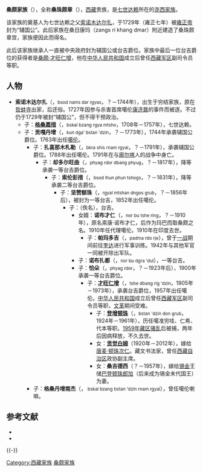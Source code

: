 '''桑颇家族'''（{{bo|z=བསམ་ཕོ་|w=bsam pho|t=Sampo}}），全称'''桑珠颇章'''（{{bo|z=བསམ་གྲུབ་ཕོ་བྲང་|w=bsam grub pho brang|t=Samdrup Podrang}}），[[西藏|西藏]]贵族，是[[七世达赖|七世达赖]]所在的[[尧西家族|尧西家族]]。

该家族的奠基人为七世达赖之父[[索诺木达尔扎|索诺木达尔扎]]，于1729年（雍正七年）被[[雍正帝|雍正帝]]封为“辅国公”。此后家族在桑日康玛（zangs ri khang dmar）附近建造了桑珠颇章宫，家族便因此而得名。

此后该家族继承人一直被中央政府封为辅国公或台吉爵位。家族中最后一位台吉爵位的获得者是[[桑颇·才旺仁增|桑颇·才旺仁增]]，他在[[中华人民共和国|中华人民共和国]]成立后曾任[[西藏军区|西藏军区]]副司令员等职。

== 人物 ==
*'''索诺木达尔扎'''（{{藏|བསོད་ནམས་དར་རྒྱས་}}，<small>bsod nams dar rgyas</small>，？－1744年），出生于穷结家族，原在[[哲蚌寺|哲蚌寺]]出家，后还俗。1727年因参与杀害首席噶伦[[康济鼐|康济鼐]]的事件而被逐。不过仍于1729年被封“辅国公”，但不得干预政治。
** 子：'''[[七世达赖|格桑嘉措]]'''（{{藏|བསྐལ་བཟང་རྒྱ་མཚོ་}}，<small>bskal bzang rgya mtsho</small>，1708年－1757年），七世达赖。
** 子：'''贡嘎丹增'''（{{藏|ཀུན་དགའ་བསྟན་འཛིན་}}，<small>kun dga' bstan 'dzin</small>，？－1773年），1744年承袭辅国公爵位。1763年出任[[噶伦|噶伦]]。
*** 子：'''扎喜那木札勒'''（{{藏|བཀྲ་ཤིས་རྣམ་རྒྱལ་}}，<small>bkra shis rnam rgyal</small>，？－1791年），承袭辅国公爵位。1788年出任噶伦。1791年在与[[廓尔喀|廓尔喀]]人的战争中身亡。
**** 子：'''却多尔旺曲'''（{{藏|ཕྱག་རྡོར་དབང་ཕྱུག་}}，<small>phyag rdor dbang phyug</small>，？－1817年），降等承袭一等台吉爵位。
***** 子：'''索伦彭措'''（{{藏|བསོད་ལྷུན་ཕུན་ཚོགས་}}，<small>bsod lhun phun tshogs</small>，？－1831年），降等承袭二等台吉爵位。
****** 子：'''坚赞额珠'''（{{藏|རྒྱལ་མཚན་དངོས་གྲུབ་}}，<small>rgyal mtshan dngos grub</small>，？－1856年后），被封为一等台吉，1852年出任噶伦。
******* 子：（佚名），台吉。
******** 女婿：'''诺布才仁'''（{{藏|ནོར་བུ་ཚེ་རིང་}}，<small>nor bu tshe ring</small>，？－1910年），原名索康·诺布才仁，后作为玛巴而取桑颇之名。1910年任代理噶伦。1910年在印度去世。
********* 子：'''帕玛多吉'''（{{藏|པདམ་རྡོ་རྗེ་}}，<small>padma rdo rje</small>），曾于[[一战|一战]]期间前往[[奎达|奎达]]进行军事训练。1942年与其他军官一同被开除出军队。
******** 子：'''诺布扎都'''（{{藏|ནོར་བུ་དགྲ་འདུལ་}}，<small>nor bu dgra 'dul</small>），一等台吉。
******** 子：'''恰朵'''（{{藏|ཕྱག་རྡོར་}}，<small>phyag rdor</small>，？－1923年后），1900年承袭一等台吉爵位。
********* 子：'''[[桑颇·才旺仁增|才旺仁增]]'''（{{藏|ཚེ་དབང་རིག་འཛིན་}}，<small>tshe dbang rig 'dzin</small>，1905年－1973年），承袭台吉爵位，1957年出任噶伦。[[中华人民共和国|中华人民共和国]]成立后曾任[[西藏军区|西藏军区]]副司令员等职，[[文革|文革]]期间受难。
********** 子：'''[[桑頗·丹增頓珠|登增顿珠]]'''（{{藏|བསྟན་འཛིན་དོན་གྲུབ་}}，<small>bstan 'dzin don grub</small>，1924年－1961年），历任噶准穷哇、仁希、代本等职。[[1959年藏区骚乱|1959年藏区骚乱]]后被捕，两年后因病释放，不久去世。
********** 女：'''[[唐麦·贡觉白姆|贡觉白姆]]'''（1920年－2012年），嫁给[[唐麦·顿珠次仁|唐麦·顿珠次仁]]。藏文书法家，曾任[[西藏自治区|西藏自治区]]政协副主席。
********** 女：'''桑吉德西'''（？－1957年），嫁给[[锡金|锡金]]王储[[巴登顿珠郎加|巴登顿珠郎加]]（后来成为锡金末代国王）为妻。
*** 子：'''格桑丹增南杰'''（{{藏|བསྐལ་བཟང་བསྟན་འཛིན་རྣམ་རྒྱལ་}}， <small>bskal bzang bstan 'dzin rnam rgyal</small>），曾任噶伦喇嘛。

== 参考文献 ==
{{Reflist}}
{{refbegin}}
* {{cite book |title = 《1728－1959 西藏的贵族和政府》 |author = 毕达克 |translator = 沈卫荣、宋黎明 |publisher = 中国藏学出版社 |year = 2008 }}
* {{cite book |title = 《藏族妇女口述史》 |author = 杨恩洪 |publisher = 中国藏学出版社 |year = 2006 |chapter = 贵族唐麦·贡觉白姆夫人}}
{{refend}}

{{-}}
{{西藏贵族}}

[[Category:西藏家族|Category:西藏家族]]
[[Category:桑颇家族|]]
